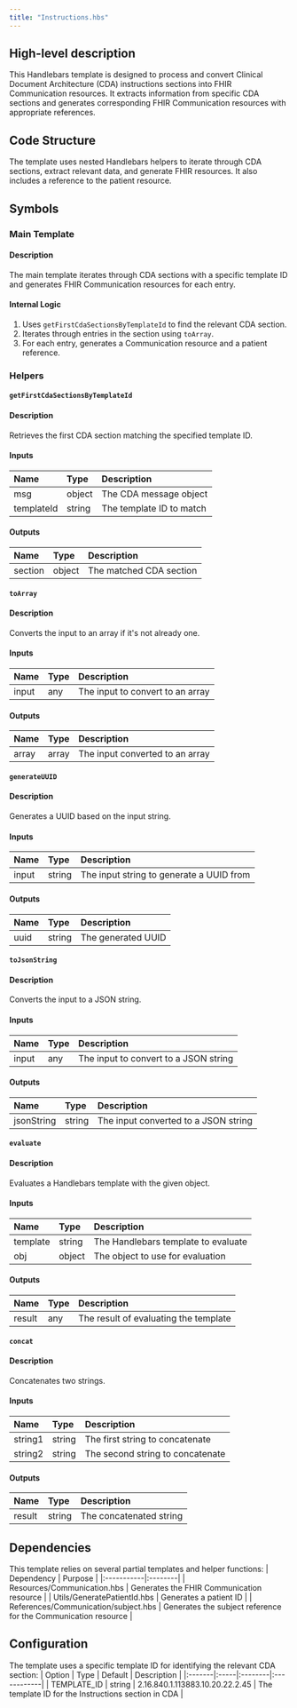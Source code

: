```yaml
---
title: "Instructions.hbs"
---
```


## High-level description
This Handlebars template is designed to process and convert Clinical Document Architecture (CDA) instructions sections into FHIR Communication resources. It extracts information from specific CDA sections and generates corresponding FHIR Communication resources with appropriate references.

## Code Structure
The template uses nested Handlebars helpers to iterate through CDA sections, extract relevant data, and generate FHIR resources. It also includes a reference to the patient resource.

## Symbols

### Main Template
#### Description
The main template iterates through CDA sections with a specific template ID and generates FHIR Communication resources for each entry.

#### Internal Logic
1. Uses `getFirstCdaSectionsByTemplateId` to find the relevant CDA section.
2. Iterates through entries in the section using `toArray`.
3. For each entry, generates a Communication resource and a patient reference.

### Helpers

#### `getFirstCdaSectionsByTemplateId`
#### Description
Retrieves the first CDA section matching the specified template ID.

#### Inputs
| Name | Type | Description |
|:-----|:-----|:------------|
| msg | object | The CDA message object |
| templateId | string | The template ID to match |

#### Outputs
| Name | Type | Description |
|:-----|:-----|:------------|
| section | object | The matched CDA section |

#### `toArray`
#### Description
Converts the input to an array if it's not already one.

#### Inputs
| Name | Type | Description |
|:-----|:-----|:------------|
| input | any | The input to convert to an array |

#### Outputs
| Name | Type | Description |
|:-----|:-----|:------------|
| array | array | The input converted to an array |

#### `generateUUID`
#### Description
Generates a UUID based on the input string.

#### Inputs
| Name | Type | Description |
|:-----|:-----|:------------|
| input | string | The input string to generate a UUID from |

#### Outputs
| Name | Type | Description |
|:-----|:-----|:------------|
| uuid | string | The generated UUID |

#### `toJsonString`
#### Description
Converts the input to a JSON string.

#### Inputs
| Name | Type | Description |
|:-----|:-----|:------------|
| input | any | The input to convert to a JSON string |

#### Outputs
| Name | Type | Description |
|:-----|:-----|:------------|
| jsonString | string | The input converted to a JSON string |

#### `evaluate`
#### Description
Evaluates a Handlebars template with the given object.

#### Inputs
| Name | Type | Description |
|:-----|:-----|:------------|
| template | string | The Handlebars template to evaluate |
| obj | object | The object to use for evaluation |

#### Outputs
| Name | Type | Description |
|:-----|:-----|:------------|
| result | any | The result of evaluating the template |

#### `concat`
#### Description
Concatenates two strings.

#### Inputs
| Name | Type | Description |
|:-----|:-----|:------------|
| string1 | string | The first string to concatenate |
| string2 | string | The second string to concatenate |

#### Outputs
| Name | Type | Description |
|:-----|:-----|:------------|
| result | string | The concatenated string |

## Dependencies
This template relies on several partial templates and helper functions:
| Dependency | Purpose |
|:-----------|:--------|
| Resources/Communication.hbs | Generates the FHIR Communication resource |
| Utils/GeneratePatientId.hbs | Generates a patient ID |
| References/Communication/subject.hbs | Generates the subject reference for the Communication resource |

## Configuration
The template uses a specific template ID for identifying the relevant CDA section:
| Option | Type | Default | Description |
|:-------|:-----|:--------|:------------|
| TEMPLATE_ID | string | 2.16.840.1.113883.10.20.22.2.45 | The template ID for the Instructions section in CDA |